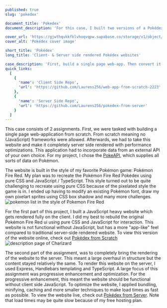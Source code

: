 ```yaml
---
published: true
slug: 'pokedex'

document_title: 'Pokedex'
document_description: 'For this case, I built two versions of a Pokédex website. A single page web application and a server side, progressively enhanced website.'

cover_url: 'https://gjwthqvkkfklvhoqvqpw.supabase.co/storage/v1/object/public/strapi-uploads/pokedex_cover.webp'
cover_alt: 'Pokédex cover image'

short_title: 'Pokédex'
long_title: 'Client- & Server side rendered Pokédex websites'

case_description: 'First, build a single page web-app. Then convert it to a progressively enhanced server side rendered web-app.'
quick_links:
  [
    {
      'name': 'Client Side Repo',
      'url': 'https://github.com/Laurens256/web-app-from-scratch-2223'
    },
    {
      'name': 'Server Side Repo',
      'url': 'https://github.com/Laurens256/pokedex-from-server'
    }
  ]
---
```


This case consists of 2 assignments. First, we were tasked with building a single page web-application from scratch. From scratch meaning no (JavaScript) frameworks were allowed. Afterwards, we had to take this website and make it completely server side rendered with performance optimizations. This application had to incorporate data from an external API of your own choice. For my project, I chose the [PokeAPI](https://pokeapi.co/), which supplies all sorts of data on Pokémon.

The website is built in the style of my favorite Pokémon game: Pokémon Fire Red. My plan was to recreate the Pokémon Fire Red Pokédex using pure CSS and JavaScript / TypeScript. This style turned out to be quite challenging to recreate using pure CSS because of the pixelated style the game is in. I ended up having to modify an existing Pokémon font, draw my own pixelart sprites using CSS box shadow and many more challenges.
![pokemon list in the style of Pokemon Fire Red](https://gjwthqvkkfklvhoqvqpw.supabase.co/storage/v1/object/public/strapi-uploads/list.webp)

For the first part of this project, I built a JavaScript heavy website which gets rendered fully on the client. I did my best to rebuild the original Pokémon Fire Red ui using pure CSS and JavaScript for interaction. This website is not functional without JavaScript, but has a more "app-like" feel compared to traditional server-side rendered website. To view this version of the website online, check out [Pokédex from Scratch](https://pokedex-from-scratch.vercel.app/)
![description page of Charizard](https://gjwthqvkkfklvhoqvqpw.supabase.co/storage/v1/object/public/strapi-uploads/charizard_description.webp)

The second part of the assignment, was to completely bring the rendering of the website to the server. This meant a large overhaul in structure but the content stayed relatively the same. To render this website on the server, I used Express, Handlebars templating and TypeScript. A large focus of this assignment was progressive enhancement and optimization. For the progressive enhancement, this meant the website should be functional without client side JavaScript. To optimize the website, I applied bundling, minifying, caching and more smaller techniques to make load times as fast as possible. To view the website live, check out [Pokédex from Server](https://pokedex-from-server.onrender.com). Note that load times may be quite slow because of my free hosting plan.
